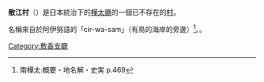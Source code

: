 {{日本町村 (廢除)|
自治體名=散江|
町村=村|
町村章=|
日文原名=散江村|
平假名=ちりえむら|
羅馬字拼音=Chirie-mura|
都道府縣=樺太廳|
廢除時間=1949年6月1日| 
廢除理由=放棄領土主權| 
廢除時處置=|
現在自治體=|
支廳=敷香支廳|
郡=敷香郡|
編號=|
面積=|
邊界未定=|
人口=2,794|
統計時間=1941年12月1日 |
自治體=|
樹=|
花=|
鳥=|
其他象徵物=|
其他象徵=|
郵遞區號=|
所在地=|
電話號碼=|
外部連結=|
經度=|
緯度=|
地圖=|
註記=|
}}
'''散江村'''（{{jpn|j=散江村|hg=ちりえむら|rm=Chirie mura|f=y}}）是日本統治下的[[樺太廳|樺太廳]]的一個已不存在的[[村|村]]。

名稱來自於阿伊努語的「cir-wa-sam」（有鳥的海岸的旁邊）<ref>南樺太:概要・地名解・史実 p.469</ref>。。

{{敷香支廳}}

[[Category:敷香支廳|Category:敷香支廳]]